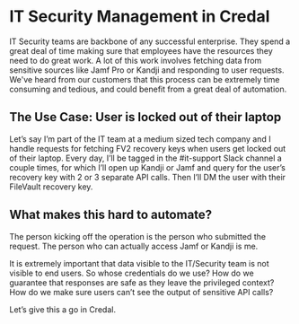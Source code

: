 # IT Security Management in Credal

IT Security teams are backbone of any successful enterprise. They spend a great deal of time making sure that employees have the resources they need to do great work. A lot of this work involves fetching data from sensitive sources like Jamf Pro or Kandji and responding to user requests. We've heard from our customers that this process can be extremely time consuming and tedious, and could benefit from a great deal of automation.

## The Use Case: User is locked out of their laptop

Let’s say I’m part of the IT team at a medium sized tech company and I handle requests for fetching FV2 recovery keys when users get locked out of their laptop. Every day, I’ll be tagged in the #it-support Slack channel a couple times, for which I’ll open up Kandji or Jamf and query for the user’s recovery key with 2 or 3 separate API calls. Then I’ll DM the user with their FileVault recovery key.

## What makes this hard to automate?

The person kicking off the operation is the person who submitted the request. The person who can actually access Jamf or Kandji is me.

It is extremely important that data visible to the IT/Security team is not visible to end users. So whose credentials do we use? How do we guarantee that responses are safe as they leave the privileged context? How do we make sure users can’t see the output of sensitive API calls?

Let’s give this a go in Credal.
